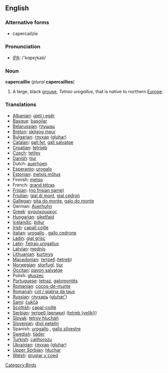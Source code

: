 {{wikipedia}}
==English==
===Alternative forms===
* capercailzie

===Pronunciation===
*[[w:IPA|IPA]]: /'kɑpɛɽkaɪi/

===Noun===
'''capercaillie''' (''plural'' '''capercaillies''')

# A large, black [[grouse]], ''Tetrao urogallus'', that is native to northern [[Europe]].

===Translations===

*[[Albanian]]: [[gjeli i egër]]
*[[Basque]]: [[basoilar]]
*[[Belarussian]]: [[глушэц]]
*[[Breton]]: [[skilgog meur]]
*[[Bulgarian]]: [[глухар]] ([[gluhar]])
*[[Catalan]]: [[gall fer]], [[gall salvatge]]
*[[Croatian]]: [[tetrijeb]]
*[[Czech]]: [[tetřev]]
*[[Danish]]: [[tjur]]
*Dutch: [[auerhoen]] {{n}}
*[[Esperanto]]: [[urogalo]]
*[[Estonian]]: [[metsis mőtus]]
*Finnish: [[metso]]
*French: [[grand tétras]] {{m}}
*[[Frisian]]: [[(no frisian name)]]
*[[Friulian]]: [[gjal di mont]], [[gjal cedron]]
*[[Gallegan]]: [[pita do monte]], [[galo do monte]]
*German: [[Auerhuhn]] {{n}}
*[[Greek]]: [[αγριόκουρκος]] '' ''
*[[Hungarian]]: [[siketfajd]]
*[[Icelandic]]: [[þiður]]
*[[Irish]]: [[capall coille]]
*[[Italian]]: [[urogallo]] {{m}}, [[gallo cedrone]] {{m}}
*[[Ladin]]: [[gial grisc]]
*[[Latin]]: [[Tetrao urogallus]] '' ''
*[[Latvian]]: [[mednis]]
*[[Lithuanian]]: [[kurtinys]]
*[[Macedonian]]: [[тетреб]] ([[tetreb]])
*[[Norwegian]]: [[storfugl]], [[tiur]]
*[[Occitan]]: [[pavon salvatge]]
*Polish: [[głuszec]] '' ''
*[[Portuguese]]: [[tetraz]], [[galomontês]]
*[[Romanian]]: [[cocoş-de-munte]]
*[[Romansh]]: [[cot / gialina da taus]]
*[[Russian]]: [[глухарь]] ([[gluhar']]) '' ''
*[[Sami]]: [[čukčá]]
*[[Scottish]]: [[capal-coille]]
*[[Serbian]]: [[тетреб (велики)]] ([[tetreb (veliki)]])
*[[Slovak]]: [[tetrov hlucháň]]
*[[Slovenian]]: [[divji petelin]]
*Spanish: [[urogallo]] {{m}}, [[gallo silvestre]] {{m}}
*[[Swedish]]: [[tjäder]]
*[[Turkish]]: [[çalihorozu]]
*[[Ukrainian]]: [[глухар]] ([[gluhar]])
*[[Upper Sorbian]]: [[hłuchar]]
*[[Welsh]]: [[grugiar y coed]]

[[Category:Birds]]